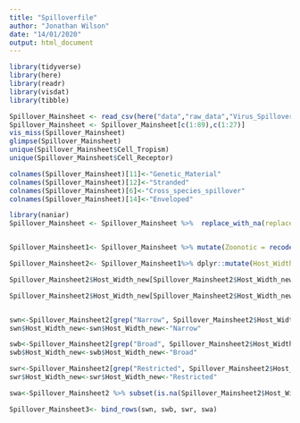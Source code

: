 ---
title: "Spilloverfile"
author: "Jonathan Wilson"
date: "14/01/2020"
output: html_document
---

```{r}
library(tidyverse)
library(here)
library(readr)
library(visdat)
library(tibble)

```
```{r}

Spillover_Mainsheet <- read_csv(here("data","raw_data","Virus_Spillover_p1.csv"))
Spillover_Mainsheet <- Spillover_Mainsheet[c(1:89),c(1:27)]
vis_miss(Spillover_Mainsheet)
glimpse(Spillover_Mainsheet)
unique(Spillover_Mainsheet$Cell_Tropism)
unique(Spillover_Mainsheet$Cell_Receptor)
```
```{r}
colnames(Spillover_Mainsheet)[11]<-"Genetic_Material" 
colnames(Spillover_Mainsheet)[12]<-"Stranded"
colnames(Spillover_Mainsheet)[6]<-"Cross_species_spillover"
colnames(Spillover_Mainsheet)[14]<-"Enveloped"
```

```{r}
library(naniar)
Spillover_Mainsheet <- Spillover_Mainsheet %>%  replace_with_na(replace = list(Cell_Receptor = "unknown", Cell_Tropism = "unknown", Entry_Mechanism = "unknown", Receptor_Distribution="unknown", Host=c("unknown", "Unknown"), Transmission="unknown", Host_Range=c("Unknown", "unknown")))


Spillover_Mainsheet1<- Spillover_Mainsheet %>% mutate(Zoonotic = recode(Zoonotic, "n" = F, "y" = T)) %>% mutate(Cross_species_spillover=recode(Cross_species_spillover, "n"=F, "y"=T))  %>% mutate(Vector=recode(Vector, "n"=F, "y"=T))  %>% mutate(Segmented=recode(Segmented, "n"=F, "y"=T))  %>% mutate(Viraemia=recode(Viraemia, "n"=F, "y"=T))%>% mutate(Enveloped=recode(Enveloped, "enveloped"=T))
```
```{r}
Spillover_Mainsheet2<- Spillover_Mainsheet1%>% dplyr::mutate(Host_Width_new = Host_Range)

Spillover_Mainsheet2$Host_Width_new[Spillover_Mainsheet2$Host_Width_new=="Humans and rodents"] <- "Broad (Humans and Rodents)"

Spillover_Mainsheet2$Host_Width_new[Spillover_Mainsheet2$Host_Width_new=="Narow (bats)"] <- "Narrow (Bats)"


swn<-Spillover_Mainsheet2[grep("Narrow", Spillover_Mainsheet2$Host_Width_new), ]
swn$Host_Width_new<-swn$Host_Width_new<-"Narrow"

swb<-Spillover_Mainsheet2[grep("Broad", Spillover_Mainsheet2$Host_Width_new),]
swb$Host_Width_new<-swb$Host_Width_new<-"Broad"

swr<-Spillover_Mainsheet2[grep("Restricted", Spillover_Mainsheet2$Host_Width_new),]
swr$Host_Width_new<-swr$Host_Width_new<-"Restricted"

swa<-Spillover_Mainsheet2 %>% subset(is.na(Spillover_Mainsheet2$Host_Width_new))

Spillover_Mainsheet3<- bind_rows(swn, swb, swr, swa)
```
